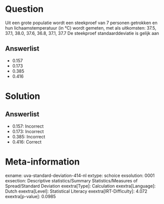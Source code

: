 Question
========

Uit een grote populatie wordt een steekproef van 7 personen getrokken en
hun lichaamstemperatuur (in °C) wordt gemeten, met als uitkomsten: 37.5,
37.1, 38.0, 37.6, 36.8, 37.1, 37.7 De steekproef standaarddeviatie is
gelijk aan

Answerlist
----------

* 0.157
* 0.173
* 0.385
* 0.416

Solution
========

Answerlist
----------

* 0.157: Incorrect
* 0.173: Incorrect
* 0.385: Incorrect
* 0.416: Correct

Meta-information
================
exname: uva-standard-deviation-414-nl
extype: schoice
exsolution: 0001
exsection: Descriptive statistics/Summary Statistics/Measures of Spread/Standard Deviation
exextra[Type]: Calculation
exextra[Language]: Dutch
exextra[Level]: Statistical Literacy
exextra[IRT-Difficulty]: 4.072
exextra[p-value]: 0.0985
